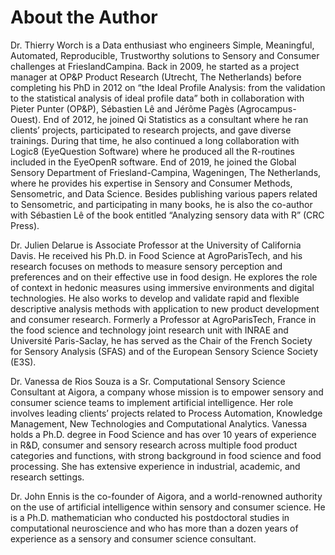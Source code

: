 # About the Author {-}

Dr. Thierry Worch is a Data enthusiast who engineers Simple, Meaningful, Automated, Reproducible, Trustworthy solutions to Sensory and Consumer challenges at FrieslandCampina. 
Back in 2009, he started as a project manager at OP&P Product Research (Utrecht, The Netherlands) before completing his PhD in 2012 on “the Ideal Profile Analysis: from the validation to the statistical analysis of ideal profile data” both in collaboration with Pieter Punter (OP&P), Sébastien Lê and Jérôme Pagès (Agrocampus-Ouest). End of 2012, he joined Qi Statistics as a consultant where he ran clients’ projects, participated to research projects, and gave diverse trainings. During that time, he also continued a long collaboration with Logic8 (EyeQuestion Software) where he produced all the R-routines included in the EyeOpenR software. End of 2019, he joined the Global Sensory Department of Friesland-Campina, Wageningen, The Netherlands, where he provides his expertise in Sensory and Consumer Methods, Sensometric, and Data Science. 
Besides publishing various papers related to Sensometric, and participating in many books, he is also the co-author with Sébastien Lê of the book entitled “Analyzing sensory data with R” (CRC Press).


Dr. Julien Delarue is Associate Professor at the University of California Davis. He received his Ph.D. in Food Science at AgroParisTech, and his research focuses on methods to measure sensory perception and preferences and on their effective use in food design. He explores the role of context in hedonic measures using immersive environments and digital technologies. He also works to develop and validate rapid and flexible descriptive analysis methods with application to new product development and consumer research. Formerly a Professor at AgroParisTech, France in the food science and technology joint research unit with INRAE and Université Paris-Saclay, he has served as the Chair of the French Society for Sensory Analysis (SFAS) and of the European Sensory Science Society (E3S).


Dr. Vanessa de Rios Souza is a Sr. Computational Sensory Science Consultant at Aigora, a company whose mission is to empower sensory and consumer science teams to implement artificial intelligence. Her role involves leading clients' projects related to Process Automation, Knowledge Management, New Technologies and Computational Analytics. Vanessa holds a Ph.D. degree in Food Science and has over 10 years of experience in R&D, consumer and sensory research across multiple food product categories and functions, with strong background in food science and food processing. She has extensive experience in industrial, academic, and research settings.

Dr. John Ennis is the co-founder of Aigora, and a world-renowned authority on the use of artificial intelligence within sensory and consumer science. He is a Ph.D. mathematician who conducted his postdoctoral studies in computational neuroscience and who has more than a dozen years of experience as a sensory and consumer science consultant. 
